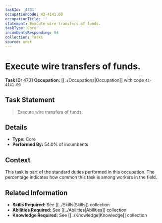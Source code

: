 ```yaml
---
taskId: '4731'
occupationCode: 43-4141.00
occupationTitle: ''
statement: Execute wire transfers of funds.
taskType: Core
incumbentsResponding: 54
collection: Tasks
source: onet
---
```

# Execute wire transfers of funds.

**Task ID:** 4731
**Occupation:** [[../Occupations|Occupation]] with code `43-4141.00`

## Task Statement

> Execute wire transfers of funds.

## Details

- **Type:** Core
- **Performed By:** 54.0% of incumbents

## Context

This task is part of the standard duties performed in this occupation. The percentage indicates how common this task is among workers in the field.

## Related Information

- **Skills Required:** See [[../Skills|Skills]] collection
- **Abilities Required:** See [[../Abilities|Abilities]] collection
- **Knowledge Required:** See [[../Knowledge|Knowledge]] collection

